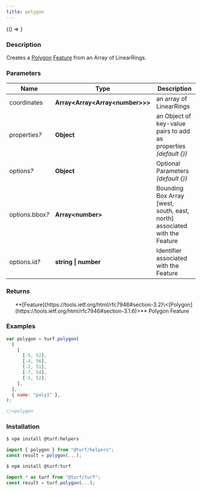 ```yaml
---
title: polygon
---
```



<!-- Expose turf as global var for experimenting in the browser console -->

<BrowserOnly>{() => <WindowTurfGlobal turf={turf} />}</BrowserOnly>

### Description

Creates a [Polygon](https://tools.ietf.org/html/rfc7946#section-3.1.6) [Feature](https://tools.ietf.org/html/rfc7946#section-3.2) from an Array of LinearRings.

### Parameters

| Name                 | Type                               | Description                                                               |
| -------------------- | ---------------------------------- | ------------------------------------------------------------------------- |
| coordinates          | **Array\<Array\<Array\<number>>>** | an array of LinearRings                                                   |
| properties<i>?</i>   | **Object**                         | an Object of key-value pairs to add as properties _(default \{})_         |
| options<i>?</i>      | **Object**                         | Optional Parameters _(default \{})_                                       |
| options.bbox<i>?</i> | **Array\<number>**                 | Bounding Box Array [west, south, east, north] associated with the Feature |
| options.id<i>?</i>   | **string \| number**               | Identifier associated with the Feature                                    |

### Returns

<ul>
  **[Feature](https://tools.ietf.org/html/rfc7946#section-3.2)\<[Polygon](https://tools.ietf.org/html/rfc7946#section-3.1.6)>** Polygon Feature

</ul>

### Examples

```javascript
var polygon = turf.polygon(
  [
    [
      [-5, 52],
      [-4, 56],
      [-2, 51],
      [-7, 54],
      [-5, 52],
    ],
  ],
  { name: "poly1" },
);

//=polygon
```

### Installation

```javascript
$ npm install @turf/helpers

import { polygon } from "@turf/helpers";
const result = polygon(...);
```

```javascript
$ npm install @turf/turf

import * as turf from "@turf/turf";
const result = turf.polygon(...);
```
